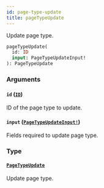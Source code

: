 ```yaml
---
id: page-type-update
title: pageTypeUpdate
---
```


Update page type.

```graphql
pageTypeUpdate(
  id: ID
  input: PageTypeUpdateInput!
): PageTypeUpdate

```

### Arguments

#### `id` ([`ID`](/developer/api-reference/scalars/id))

ID of the page type to update.

#### `input` ([`PageTypeUpdateInput!`](/developer/api-reference/inputs/page-type-update-input))

Fields required to update page type.

### Type

#### [`PageTypeUpdate`](/developer/api-reference/objects/page-type-update)

Update page type.
